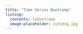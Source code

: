 ```yaml
---
title: "Time Series Bootcamp"
listing: 
  contents: tsbootcamp
  image-placeholder: cutedog.jpg
---
```

